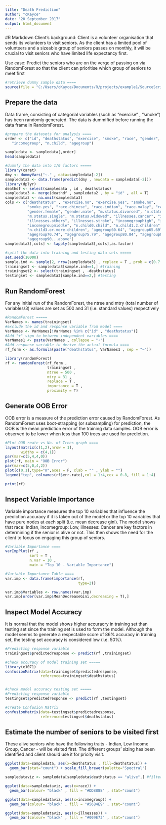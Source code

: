 ---
title: "Death Prediction"
author: "cKayce"
date: "20 September 2017"
output: html_document
---
#R Markdown
Client's background: Client is a volunteer organisation that sends its volunteers to visit seniors. As the client has a limited pool of volunteers and a sizeable group of seniors passes on monthly, it will be crucial to visit seniors who have limited life expectancy first.

Use case: Predict the seniors who are on the verge of passing on  via RandomForest so that the client can prioritise which group of seniors to meet first


```{r Create sample data, include=FALSE}
#retrieve dummy sample data ====
source(file = "C:/Users/cKayce/Documents/R/projects/example1/SourceScript/createSampleData.R")


```


## Prepare the data
Data frame, consisting of categorial variables (such as "exercise" , "smoke") has been randomly generated.
The data is dummified before running the data frame in RandomForest.
```{r Dummfy data}
#prepare the datasets for analysis ====
order <- c("id", "deathstatus", "exercise", "smoke", "race", "gender", "m.status", "illnesses", 
   "incomegroup", "n.child", "agegroup")

sampledata <- sampledata[,order]
head(sampledata)

#dummfy the data into 1/0 factors =====
library(caret)
dmy <- dummyVars("~." , data=sampledata[-2])
sampledata2 <- data.frame(predict(dmy , newdata = sampledata[-2]))
library(dplyr)
deathdf <- select(sampledata , id , deathstatus)
sampledata3 <- merge(deathdf , sampledata2 , by = "id" , all = T)
sampledata3 <- na.omit(sampledata3)
cols <- c("deathstatus" , "exercise.no", "exercise.yes", "smoke.no", 
          "smoke.yes", "race.chinese", "race.indian", "race.malay", "race.others", 
          "gender.female", "gender.male", "m.status.divorced", "m.status.married", 
          "m.status.single", "m.status.widowed", "illnesses.cancer", "illnesses.heartdisease", 
          "illnesses.others", "illnesses.stroke", "incomegrouphigh", "incomegrouplow", 
          "incomegroupmiddle", "n.child0.child", "n.child1.2.children", 
          "n.child3.or.more.children", "agegroup60.64", "agegroup65.69", 
          "agegroup70.74", "agegroup75.79", "agegroup80.84", "agegroup85.89", 
          "agegroup90...above")
sampledata3[,cols] <- lapply(sampledata3[,cols],as.factor)

#split the data into training and testing data sets =====
set.seed(10000)
sample.ind <- sample(2, nrow(sampledata3) , replace = T , prob = c(0.7 , 0.3))
trainingset <- sampledata3[sample.ind==1,] #training
trainingset2 <- select(trainingset , -deathstatus)
testingset <- sampledata3[sample.ind==2,] #testing

```

## Run RandomForest
For any initial run of the RandomForest, the ntree and mtry (total number of variables/3) values are set as 500 and 31 (i.e. standard values) respectively
```{r RandomForest}

#RandomForest =====
VarNames <- names(trainingset)
#exclude the id and response variable from model ====
VarNames <- VarNames[!VarNames %in% c("id" , "deathstatus")]
#Add "+" sign to between independent variables ====
VarNames1 <- paste(VarNames , collapse = "+")
#Add response variable to derive the actual formula ====
rf_form <- as.formula(paste("deathstatus", VarNames1 , sep = "~"))

library(randomForest)
rf <- randomForest(rf_form , 
                   trainingset ,
                   ntree = 500 ,
                   mtry = 31 ,
                   replace = T ,
                   importance = T , 
                   proximity = T)
```


## Generate OOB Error
OOB error is a measure of the prediction error caused by RandomForest. 
As RandomForest uses boot-strapping (or subsampling) for prediction, the OOB is the mean prediction error of the training data samples.
OOB error is observed to be lower when less than 100 trees are used for prediction.
```{r OOB Error}

#Plot OOB reate vs No. of Trees graph ====
layout(matrix(c(1,2),nrow = 1),
       widths = c(4,1))
par(mar=c(5,4,4,0))
plot(rf, main = "OOB Error")
par(mar=c(5,0,4,2))
plot(c(0,1),type="n",axes = F, xlab = "" , ylab = "")
legend("top", colnames(rf$err.rate),col = 1:4,cex = 0.8, fill = 1:4)

print(rf)
```

## Inspect Variable Importance
Variable importance measures the top 10 variables that influence the prediction accuracy if it is taken out of the model or the top 10 variables that
have pure nodes at each split (i.e. mean decrease gini).
The model shows that race: Indian, incomegroup: Low, illnesses: Cancer are key factors in determining if the senior is alive or not.
This then shows the need for the client to focus on engaging this group of seniors.
```{r Variable Importance}

#Variable Importance ====
varImpPlot(rf , 
           sort = T , 
           n.var = 10 ,
           main = "Top 10 - Variable Importance")

#Variable Importance Table ====
var.imp <- data.frame(importance(rf,
                                 type=2))

var.imp$Variables <- row.names(var.imp)
var.imp[order(var.imp$MeanDecreaseGini,decreasing = T),]
```

## Inspect Model Accuracy
It is normal that the model shows higher accuracry in training set than testing set since the training set is used to form the model.
Although the model seems to generate a respectable score of 86% accuracy in training set, the testing set accuracy is considered low (i.e. 50%).
```{r Model Accuracy}

#Predicting response variable
trainingset$predictedresponse <- predict(rf ,trainingset)

#check accuracy of model training set =====
library(e1071)
confusionMatrix(data=trainingset$predictedresponse,
                reference=trainingset$deathstatus)


#check model accuracy testing set =====
#Predicting response variable
testingset$predictedresponse <- predict(rf ,testingset)

#create Confusion Matrix
confusionMatrix(data=testingset$predictedresponse,
                reference=testingset$deathstatus)
```


## Estimate the number of seniors to be visited first
These alive seniors who have the following traits - Indian, Low Income Group, Cancer - will be visited first.
The different groups' sizing has been identified and client should use it for prioity visit.
```{r Visualisation}

ggplot(data=sampledata, aes(x=deathstatus , fill=deathstatus)) +
  geom_bar(stat="count") + scale_fill_brewer(palette="Spectral")

sampledataviz <- sampledata[sampledata$deathstatus == "alive",] #filtered alive records

ggplot(data=sampledataviz, aes(x=race)) +
  geom_bar(colour= "black" , fill = "#DD8888" , stat="count")

ggplot(data=sampledataviz, aes(x=incomegroup)) +
  geom_bar(colour= "black" , fill = "#56B4E9" , stat="count")

ggplot(data=sampledataviz, aes(x=illnesses)) +
  geom_bar(colour= "black" , fill = "#009E73" , stat="count")

```